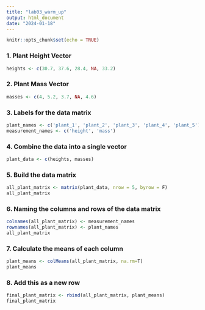 ```yaml
---
title: "lab03_warm_up"
output: html_document
date: "2024-01-18"
---
```


```r
knitr::opts_chunk$set(echo = TRUE)
```

### 1. Plant Height Vector
```r
heights <- c(30.7, 37.6, 28.4, NA, 33.2)
```

### 2. Plant Mass Vector
```r
masses <- c(4, 5.2, 3.7, NA, 4.6)
```

### 3. Labels for the data matrix
```r
plant_names <- c('plant_1', 'plant_2', 'plant_3', 'plant_4', 'plant_5')
measurement_names <- c('height', 'mass')
```

### 4. Combine the data into a single vector
```r
plant_data <- c(heights, masses)
```

### 5. Build the data matrix
```r
all_plant_matrix <- matrix(plant_data, nrow = 5, byrow = F)
all_plant_matrix
```
### 6. Naming the columns and rows of the data matrix
```r
colnames(all_plant_matrix) <- measurement_names
rownames(all_plant_matrix) <- plant_names
all_plant_matrix
```
### 7. Calculate the means of each column
```r
plant_means <- colMeans(all_plant_matrix, na.rm=T)
plant_means
```

### 8. Add this as a new row
```r
final_plant_matrix <- rbind(all_plant_matrix, plant_means)
final_plant_matrix
```

